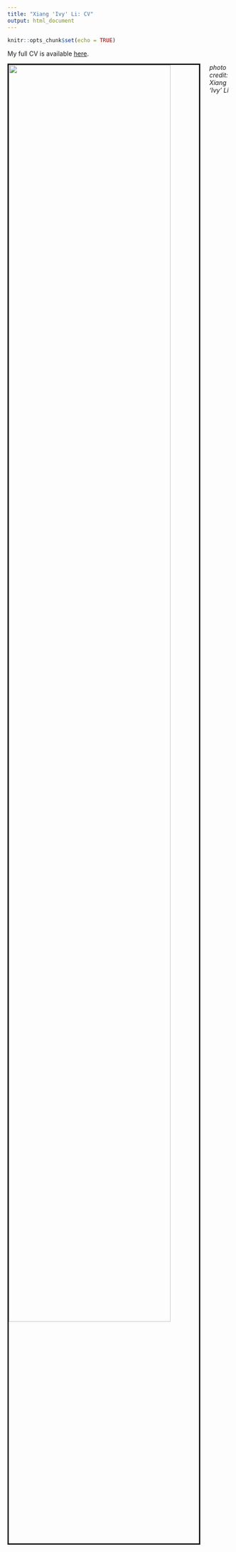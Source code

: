 ```yaml
---
title: "Xiang 'Ivy' Li: CV"
output: html_document
---
```


```r
knitr::opts_chunk$set(echo = TRUE)
```

My full CV is available [here](files/Li-Xiang_CV.pdf).

<img src="images/IMG_0830.jpg" style="width:85%; border:3px solid; margin-right: 20px" align="left">

_photo credit: Xiang 'Ivy' Li_